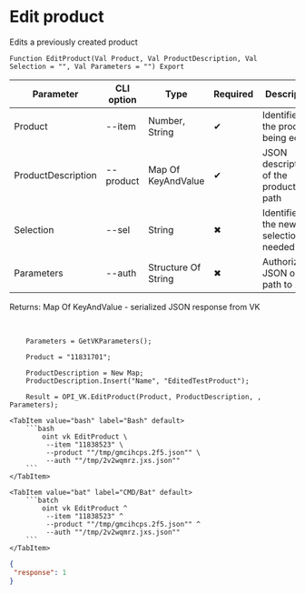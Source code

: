 ﻿---
sidebar_position: 5
description: Edit product and other functions to work with VK in the Open Integration Package, a free open-source integration library for 1C:Enterprise 8, OneScript and CLI
keywords: [1C, 1С, 1С:Enterprise, 1С:Enterprise 8.3, API, Integration, Services, Exchange, OneScript, CLI, VK]
---


# Edit product
 Edits a previously created product



`Function EditProduct(Val Product, Val ProductDescription, Val Selection = "", Val Parameters = "") Export`

  | Parameter | CLI option | Type | Required | Description |
  |-|-|-|-|-|
  | Product | --item | Number, String | &#x2714; | Identifier of the product being edited |
  | ProductDescription | --product | Map Of KeyAndValue | &#x2714; | JSON description of the product or path |
  | Selection | --sel | String | &#x2716; | Identifier of the new selection, if needed |
  | Parameters | --auth | Structure Of String | &#x2716; | Authorization JSON or path to .json |

  
  Returns:  Map Of KeyAndValue - serialized JSON response from VK

<br/>




```bsl title="1C:Enterprise/OneScript code example"
    Parameters = GetVKParameters();

    Product = "11831701";

    ProductDescription = New Map;
    ProductDescription.Insert("Name", "EditedTestProduct");

    Result = OPI_VK.EditProduct(Product, ProductDescription, , Parameters);
```
 

 <Tabs>
  
    <TabItem value="bash" label="Bash" default>
        ```bash
            oint vk EditProduct \
             --item "11838523" \
             --product ""/tmp/gmcihcps.2f5.json"" \
             --auth ""/tmp/2v2wqmrz.jxs.json""
        ```
    </TabItem>
  
    <TabItem value="bat" label="CMD/Bat" default>
        ```batch
            oint vk EditProduct ^
             --item "11838523" ^
             --product ""/tmp/gmcihcps.2f5.json"" ^
             --auth ""/tmp/2v2wqmrz.jxs.json""
        ```
    </TabItem>
</Tabs>


```json title="Result"
{
 "response": 1
}
```
